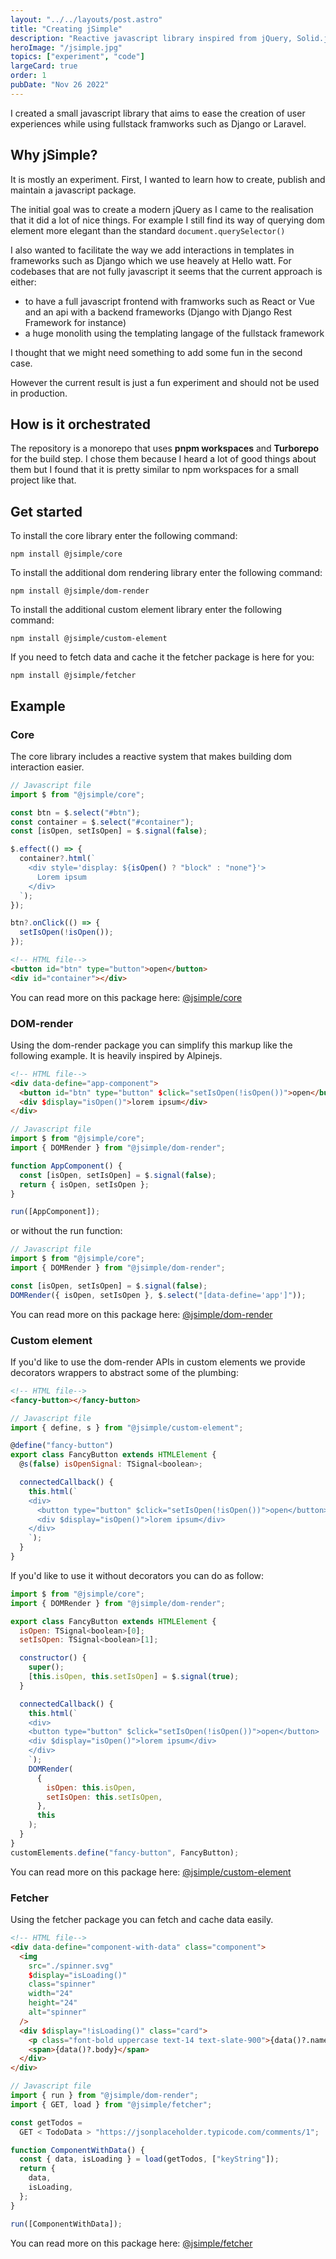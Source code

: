 ```yaml
---
layout: "../../layouts/post.astro"
title: "Creating jSimple"
description: "Reactive javascript library inspired from jQuery, Solid.js and alpine.js. It was design as a companion library for frameworks like Django or laravel."
heroImage: "/jsimple.jpg"
topics: ["experiment", "code"]
largeCard: true
order: 1
pubDate: "Nov 26 2022"
---
```


I created a small javascript library that aims to ease the creation of user experiences while using fullstack framworks such as Django or Laravel.

## Why jSimple?

It is mostly an experiment. First, I wanted to learn how to create, publish and maintain a javascript package.

The initial goal was to create a modern jQuery as I came to the realisation that it did a lot of nice things. For example I still find its way of querying dom element more elegant than the standard `document.querySelector()`

I also wanted to facilitate the way we add interactions in templates in frameworks such as Django which we use heavely at Hello watt. For codebases that are not fully javascript it seems that the current approach is either:

- to have a full javascript frontend with framworks such as React or Vue and an api with a backend frameworks (Django with Django Rest Framework for instance)
- a huge monolith using the templating langage of the fullstack framework

I thought that we might need something to add some fun in the second case.

However the current result is just a fun experiment and should not be used in production.

## How is it orchestrated

The repository is a monorepo that uses **pnpm workspaces** and **Turborepo** for the build step. I chose them because I heard a lot of good things about them but I found that it is pretty similar to npm workspaces for a small project like that.

## Get started

To install the core library enter the following command:

```
npm install @jsimple/core
```

To install the additional dom rendering library enter the following command:

```
npm install @jsimple/dom-render
```

To install the additional custom element library enter the following command:

```
npm install @jsimple/custom-element
```

If you need to fetch data and cache it the fetcher package is here for you:

```
npm install @jsimple/fetcher
```

## Example

### Core

The core library includes a reactive system that makes building dom interaction easier.

```javascript
// Javascript file
import $ from "@jsimple/core";

const btn = $.select("#btn");
const container = $.select("#container");
const [isOpen, setIsOpen] = $.signal(false);

$.effect(() => {
  container?.html(`
    <div style='display: ${isOpen() ? "block" : "none"}'>
      Lorem ipsum
    </div>
  `);
});

btn?.onClick(() => {
  setIsOpen(!isOpen());
});
```

```html
<!-- HTML file-->
<button id="btn" type="button">open</button>
<div id="container"></div>
```

You can read more on this package here: [@jsimple/core](https://github.com/robin4a4/jSimple/tree/main/packages/core)

### DOM-render

Using the dom-render package you can simplify this markup like the following example. It is heavily inspired by Alpinejs.

```html
<!-- HTML file-->
<div data-define="app-component">
  <button id="btn" type="button" $click="setIsOpen(!isOpen())">open</button>
  <div $display="isOpen()">lorem ipsum</div>
</div>
```

```javascript
// Javascript file
import $ from "@jsimple/core";
import { DOMRender } from "@jsimple/dom-render";

function AppComponent() {
  const [isOpen, setIsOpen] = $.signal(false);
  return { isOpen, setIsOpen };
}

run([AppComponent]);
```

or without the run function:

```javascript
// Javascript file
import $ from "@jsimple/core";
import { DOMRender } from "@jsimple/dom-render";

const [isOpen, setIsOpen] = $.signal(false);
DOMRender({ isOpen, setIsOpen }, $.select("[data-define='app']"));
```

You can read more on this package here: [@jsimple/dom-render](https://github.com/robin4a4/jSimple/tree/main/packages/dom-render)

### Custom element

If you'd like to use the dom-render APIs in custom elements we provide decorators wrappers to abstract some of the plumbing:

```html
<!-- HTML file-->
<fancy-button></fancy-button>
```

```javascript
// Javascript file
import { define, s } from "@jsimple/custom-element";

@define("fancy-button")
export class FancyButton extends HTMLElement {
  @s(false) isOpenSignal: TSignal<boolean>;

  connectedCallback() {
    this.html(`
    <div>
      <button type="button" $click="setIsOpen(!isOpen())">open</button>
      <div $display="isOpen()">lorem ipsum</div>
    </div>
    `);
  }
}
```

If you'd like to use it without decorators you can do as follow:

```javascript
import $ from "@jsimple/core";
import { DOMRender } from "@jsimple/dom-render";

export class FancyButton extends HTMLElement {
  isOpen: TSignal<boolean>[0];
  setIsOpen: TSignal<boolean>[1];

  constructor() {
    super();
    [this.isOpen, this.setIsOpen] = $.signal(true);
  }

  connectedCallback() {
    this.html(`
    <div>
    <button type="button" $click="setIsOpen(!isOpen())">open</button>
    <div $display="isOpen()">lorem ipsum</div>
    </div>
    `);
    DOMRender(
      {
        isOpen: this.isOpen,
        setIsOpen: this.setIsOpen,
      },
      this
    );
  }
}
customElements.define("fancy-button", FancyButton);
```

You can read more on this package here: [@jsimple/custom-element](https://github.com/robin4a4/jSimple/tree/main/packages/custom-element)

### Fetcher

Using the fetcher package you can fetch and cache data easily.

```html
<!-- HTML file-->
<div data-define="component-with-data" class="component">
  <img
    src="./spinner.svg"
    $display="isLoading()"
    class="spinner"
    width="24"
    height="24"
    alt="spinner"
  />
  <div $display="!isLoading()" class="card">
    <p class="font-bold uppercase text-14 text-slate-900">{data()?.name}</p>
    <span>{data()?.body}</span>
  </div>
</div>
```

```javascript
// Javascript file
import { run } from "@jsimple/dom-render";
import { GET, load } from "@jsimple/fetcher";

const getTodos =
  GET < TodoData > "https://jsonplaceholder.typicode.com/comments/1";

function ComponentWithData() {
  const { data, isLoading } = load(getTodos, ["keyString"]);
  return {
    data,
    isLoading,
  };
}

run([ComponentWithData]);
```

You can read more on this package here: [@jsimple/fetcher](https://github.com/robin4a4/jSimple/tree/main/packages/fetcher)
